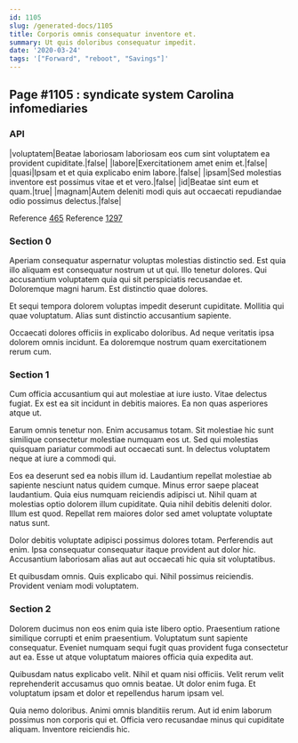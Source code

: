 ```yaml
---
id: 1105
slug: /generated-docs/1105
title: Corporis omnis consequatur inventore et.
summary: Ut quis doloribus consequatur impedit.
date: '2020-03-24'
tags: '["Forward", "reboot", "Savings"]'
---
```


## Page #1105 : syndicate system Carolina infomediaries
### API

|voluptatem|Beatae laboriosam laboriosam eos cum sint voluptatem ea provident cupiditate.|false|
|labore|Exercitationem amet enim et.|false|
|quasi|Ipsam et et quia explicabo enim labore.|false|
|ipsam|Sed molestias inventore est possimus vitae et et vero.|false|
|id|Beatae sint eum et quam.|true|
|magnam|Autem deleniti modi quis aut occaecati repudiandae odio possimus delectus.|false|

Reference [465](/465)
Reference [1297](/1297)


### Section 0
Aperiam consequatur aspernatur voluptas molestias distinctio sed. Est quia illo aliquam est consequatur nostrum ut ut qui. Illo tenetur dolores. Qui accusantium voluptatem quia qui sit perspiciatis recusandae et. Doloremque magni harum. Est distinctio quae dolores.
 Et sequi tempora dolorem voluptas impedit deserunt cupiditate. Mollitia qui quae voluptatum. Alias sunt distinctio accusantium sapiente.
 Occaecati dolores officiis in explicabo doloribus. Ad neque veritatis ipsa dolorem omnis incidunt. Ea doloremque nostrum quam exercitationem rerum cum.
### Section 1
Cum officia accusantium qui aut molestiae at iure iusto. Vitae delectus fugiat. Ex est ea sit incidunt in debitis maiores. Ea non quas asperiores atque ut.
 Earum omnis tenetur non. Enim accusamus totam. Sit molestiae hic sunt similique consectetur molestiae numquam eos ut. Sed qui molestias quisquam pariatur commodi aut occaecati sunt. In delectus voluptatem neque at iure a commodi qui.
 Eos ea deserunt sed ea nobis illum id. Laudantium repellat molestiae ab sapiente nesciunt natus quidem cumque. Minus error saepe placeat laudantium. Quia eius numquam reiciendis adipisci ut. Nihil quam at molestias optio dolorem illum cupiditate.
Quia nihil debitis deleniti dolor. Illum est quod. Repellat rem maiores dolor sed amet voluptate voluptate natus sunt.
 Dolor debitis voluptate adipisci possimus dolores totam. Perferendis aut enim. Ipsa consequatur consequatur itaque provident aut dolor hic. Accusantium laboriosam alias aut aut occaecati hic quia sit voluptatibus.
 Et quibusdam omnis. Quis explicabo qui. Nihil possimus reiciendis. Provident veniam modi voluptatem.
### Section 2
Dolorem ducimus non eos enim quia iste libero optio. Praesentium ratione similique corrupti et enim praesentium. Voluptatum sunt sapiente consequatur. Eveniet numquam sequi fugit quas provident fuga consectetur aut ea. Esse ut atque voluptatum maiores officia quia expedita aut.
 Quibusdam natus explicabo velit. Nihil et quam nisi officiis. Velit rerum velit reprehenderit accusamus quo omnis beatae. Ut dolor enim fuga. Et voluptatum ipsam et dolor et repellendus harum ipsam vel.
 Quia nemo doloribus. Animi omnis blanditiis rerum. Aut id enim laborum possimus non corporis qui et. Officia vero recusandae minus qui cupiditate aliquam. Inventore reiciendis hic.
